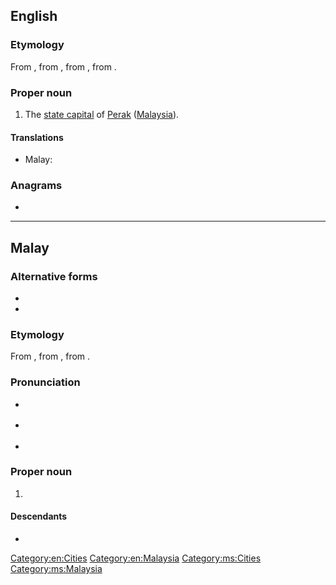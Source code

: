 {{also|ipoh}}
==English==
{{wikipedia}}

===Etymology===
From {{der|en|ms|Ipoh}}, from {{m|ms|ipuh}}, from {{der|en|poz-mly-pro|*hipuh}}, from {{der|en|poz-pro|*qipuq}}.

===Proper noun===
{{en-proper noun}}

# The [[state capital]] of [[Perak]] ([[Malaysia]]).

====Translations====
{{trans-top|capital of Perak}}
* Malay: {{t|ms|Ipoh}}
{{trans-mid}}
{{trans-bottom}}

===Anagrams===
* {{anagrams|en|a=hiop|Hopi|IHOP|OHIP}}

[[Category:en:Cities]]
[[Category:en:Malaysia]]

----

==Malay==
{{wikipedia|lang=ms}}

===Alternative forms===
* {{l|ms|ipuh}}
* {{l|ms|ipoh}}

===Etymology===
From {{m|ms|ipuh}}, from {{der|ms|poz-mly-pro|*hipuh}}, from {{der|ms|poz-pro|*qipuq}}.

===Pronunciation===
* {{a|Johor-Selangor}} {{IPA|ms|/ipoh/}}
* {{a|Riau-Lingga}} {{IPA|ms|/ipʊh/}}
* {{rhymes|ms|ipoh|poh|oh}}

===Proper noun===
{{ms-proper noun|j=اڤوه}}

# {{l|en|Ipoh}} {{qualifier|capital of Perak}}

====Descendants====
* {{desc|bor=1|en|Ipoh}}

[[Category:ms:Cities]]
[[Category:ms:Malaysia]]